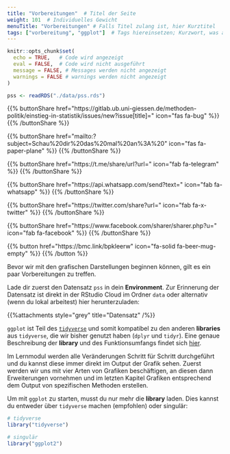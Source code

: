 ```yaml
---
title: "Vorbereitungen"  # Titel der Seite
weight: 101  # Individuelles Gewicht 
menuTitle: "Vorbereitungen" # Falls Titel zulang ist, hier Kurztitel
tags: ["vorbereitung", "ggplot"]  # Tags hiereinsetzen; Kurzwort, was auf der Seite passsiert
---
```

```r
knitr::opts_chunk$set(
  echo = TRUE,   # Code wird angezeigt
  eval = FALSE,  # Code wird nicht ausgeführt
  message = FALSE, # Messages werden nicht angezeigt
  warnings = FALSE # warnings werden nicht angezeigt
)

pss <- readRDS("./data/pss.rds")
```

{{% buttonShare href=\"https\:\/\/gitlab.ub.uni-giessen.de\/methoden-politik\/einstieg-in-statistik\/issues\/new?issue[title]=\" icon=\"fas fa-bug\" %}} {{% /buttonShare %}} 

{{% buttonShare href=\"mailto\:?subject=Schau\%20dir\%20das\%20mal\%20an\%3A\%20\" icon=\"fas fa-paper-plane\" %}} {{% /buttonShare %}}

{{% buttonShare href=\"https\:\/\/t.me\/share\/url?url=\" icon=\"fab fa-telegram\" %}} {{% /buttonShare %}}

{{% buttonShare href=\"https\:\/\/api.whatsapp.com\/send?text=\" icon=\"fab fa-whatsapp\" %}} {{% /buttonShare %}}

{{% buttonShare href=\"https\:\/\/twitter.com\/share?url=\" icon=\"fab fa-x-twitter\" %}} {{% /buttonShare %}}

{{% buttonShare href=\"https\:\/\/www.facebook.com\/sharer\/sharer.php?u=\" icon=\"fab fa-facebook\" %}} {{% /buttonShare %}}

{{% button href=\"https\:\/\/bmc.link\/bpkleerw\" icon=\"fa-solid fa-beer-mug-empty\" %}} {{% /button %}}

Bevor wir mit den grafischen Darstellungen beginnen können, gilt es ein paar Vorbereitungen zu treffen. 

Lade dir zuerst den Datensatz `pss` in dein **Environment**. Zur Erinnerung der Datensatz ist direkt in der RStudio Cloud im Ordner `data` oder alternativ (wenn du lokal arbeitest) hier herunterzuladen:

{{%attachments style=\"grey\" title=\"Datensatz\" /%}}

`ggplot` ist Teil des [`tidyverse`](https://www.tidyverse.org) und somit kompatibel zu den anderen **libraries** aus `tidyverse`, die wir bisher genutzt haben (`dplyr` und `tidyr`). Eine genaue Beschreibung der **library** und des Funktionsumfangs findet sich [hier](https://ggplot2.tidyverse.org).

Im Lernmodul werden alle Veränderungen Schritt für Schritt durchgeführt und du kannst diese immer direkt im Output der Grafik sehen. Zuerst werden wir uns mit vier Arten von Grafiken beschäftigen, an diesen dann Erweiterungen vornehmen und im letzten Kapitel Grafiken entsprechend dem Output von spezifischen Methoden erstellen. 

Um mit `ggplot` zu starten, musst du nur mehr die **library** laden. Dies kannst du entweder über `tidyverse` machen (empfohlen) oder singulär:

```r
# tidyverse
library("tidyverse")

# singulär
library("ggplot2")
```


